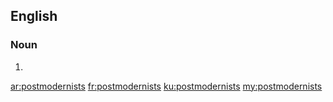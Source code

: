 ==English==

===Noun===
{{head|en|plural}}

# {{plural of|postmodernist|lang=en}}

[[ar:postmodernists]]
[[fr:postmodernists]]
[[ku:postmodernists]]
[[my:postmodernists]]